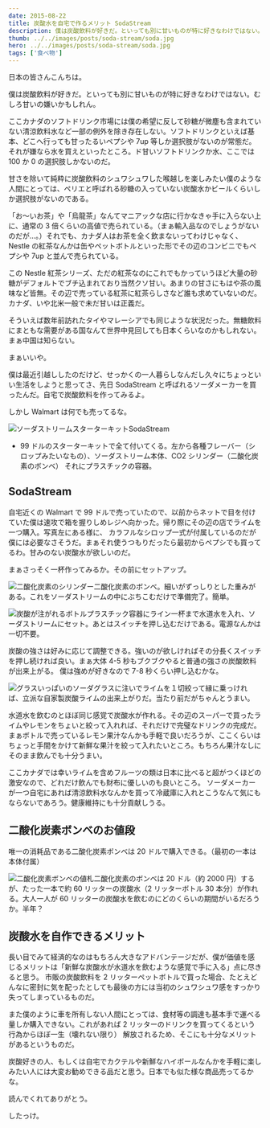 ```yaml
---
date: 2015-08-22
title: 炭酸水を自宅で作るメリット SodaStream
description: 僕は炭酸飲料が好きだ。といっても別に甘いものが特に好きなわけではない。むしろ甘いの嫌いかもしれん。
thumb: ../../images/posts/soda-stream/soda.jpg
hero: ../../images/posts/soda-stream/soda.jpg
tags: ['食べ物']
---
```


日本の皆さんこんちは。

僕は炭酸飲料が好きだ。といっても別に甘いものが特に好きなわけではない。むしろ甘いの嫌いかもしれん。

ここカナダのソフトドリンク市場には僕の希望に反して砂糖が微塵も含まれていない清涼飲料水など一部の例外を除き存在しない。ソフトドリンクといえば基本、どこへ行っても甘ったるいペプシや 7up 等しか選択肢がないのが常態だ。 それが嫌なら水を買えといったところ。ド甘いソフトドリンクか水、ここでは 100 か 0 の選択肢しかないのだ。

甘さを除いて純粋に炭酸飲料のシュワシュワした喉越しを楽しみたい僕のような人間にとっては、ペリエと呼ばれる砂糖の入っていない炭酸水かビールくらいしか選択肢がないのである。

「お〜いお茶」や「烏龍茶」なんてマニアックな店に行かなきゃ手に入らない上に、通常の 3 倍くらいの高値で売られている。（まぁ輸入品なのでしょうがないのだが…。）それでも、カナダ人はお茶を全く飲まないってわけじゃなく、 Nestle の紅茶なんかは缶やペットボトルといった形でその辺のコンビニでもペプシや 7up と並んで売られている。

この Nestle 紅茶シリーズ、ただの紅茶なのにこれでもかっていうほど大量の砂糖がデフォルトでブチ込まれており当然クソ甘い。あまりの甘さにもはや茶の風味など皆無。その辺で売っている紅茶に紅茶らしさなど誰も求めていないのだ。 カナダ、いや北米一般で未だ甘いは正義だ。

そういえば数年前訪れたタイやマレーシアでも同じような状況だった。無糖飲料にまともな需要がある国なんて世界中見回しても日本くらいなのかもしれない。まぁ中国は知らない。

まぁいいや。

僕は最近引越ししたのだけど、せっかくの一人暮らしなんだし久々にちょっといい生活をしようと思ってさ、先日 SodaStream と呼ばれるソーダメーカーを買ったんだ。自宅で炭酸飲料を作ってみるよ。

しかし Walmart は何でも売ってるな。

![ソーダストリームスターターキット](../../images/posts/soda-stream/sodastream.jpg)SodaStream

- 99 ドルのスターターキットで全て付いてくる。左から各種フレーバー（シロップみたいなもの）、ソーダストリーム本体、CO2 シリンダー（二酸化炭素のボンベ）
  それにプラスチックの容器。

## SodaStream

自宅近くの Walmart で 99 ドルで売っていたので、以前からネットで目を付けていた僕は速攻で箱を握りしめレジへ向かった。帰り際にその辺の店でライムを一つ購入。写真左にある様に、 カラフルなシロップ一式が付属しているのだが僕には必要なさそうだ。まぁそれ使うつもりだったら最初からペプシでも買ってるわ。甘みのない炭酸水が欲しいのだ。

まぁさっそく一杯作ってみるか。その前にセットアップ。

![二酸化炭素のシリンダー](../../images/posts/soda-stream/co2-cylinder.jpg)二酸化炭素のボンベ。細いがずっしりとした重みがある。これをソーダストリームの中にぶちこむだけで準備完了。簡単。

![炭酸が注がれるボトル](../../images/posts/soda-stream/making-soda.jpg)プラスチック容器にライン一杯まで水道水を入れ、ソーダストリームにセット。あとはスイッチを押し込むだけである。電源なんかは一切不要。

炭酸の強さは好みに応じて調整できる。強いのが欲しければその分長くスイッチを押し続ければ良い。まぁ大体 4-5 秒もブクブクやると普通の強さの炭酸飲料が出来上がる。 僕は強めが好きなので 7-8 秒くらい押し込むかな。

![グラスいっぱいのソーダ](../../images/posts/soda-stream/glass.jpg)グラスに注いでライムを１切絞って縁に乗っければ、立派な自家製炭酸ライムの出来上がりだ。当たり前だがちゃんとうまい。

水道水を飲むのとほぼ同じ感覚で炭酸水が作れる。その辺のスーパーで買ったライムやレモンをちょいと絞って入れれば、それだけで完璧なドリンクの完成だ。 まぁボトルで売っているレモン果汁なんかも手軽で良いだろうが、ここくらいはちょっと手間をかけて新鮮な果汁を絞って入れたいところ。もちろん果汁なしにそのまま飲んでも十分うまい。

ここカナダでは幸いライムを含めフルーツの類は日本に比べると超がつくほどの激安なので、どれだけ飲んでも財布に優しいのも良いところ。 ソーダメーカーが一つ自宅にあれば清涼飲料水なんかを買って冷蔵庫に入れとこうなんて気にもならないであろう。健康維持にも十分貢献しうる。

## 二酸化炭素ボンベのお値段

唯一の消耗品である二酸化炭素ボンベは 20 ドルで購入できる。（最初の一本は本体付属）

![二酸化炭素ボンベの値札](../../images/posts/soda-stream/sodastream-tag.jpg)二酸化炭素のボンベは 20 ドル（約 2000 円）するが、たった一本で約 60 リッターの炭酸水（2 リッターボトル 30 本分）が作れる。大人一人が 60 リッターの炭酸水を飲むのにどのくらいの期間がいるだろうか。半年？

## 炭酸水を自作できるメリット

長い目でみて経済的なのはもちろん大きなアドバンテージだが、僕が価値を感じるメリットは「新鮮な炭酸水が水道水を飲むような感覚で手に入る」点に尽きると思う。 市販の炭酸飲料を 2 リッターペットボトルで買った場合、たとえどんなに密封に気を配ったとしても最後の方には当初のシュワシュワ感をすっかり失ってしまっているものだ。

また僕のように車を所有しない人間にとっては、食材等の調達も基本手で運べる量しか購入できない。これがあれば 2 リッターのドリンクを買ってくるという行為からほぼ一生（壊れない限り） 解放されるため、そこにも十分なメリットがあるというものだ。

炭酸好きの人、もしくは自宅でカクテルや新鮮なハイボールなんかを手軽に楽しみたい人には大変お勧めできる品だと思う。日本でも似た様な商品売ってるかな。

読んでくれてありがとう。

したっけ。
